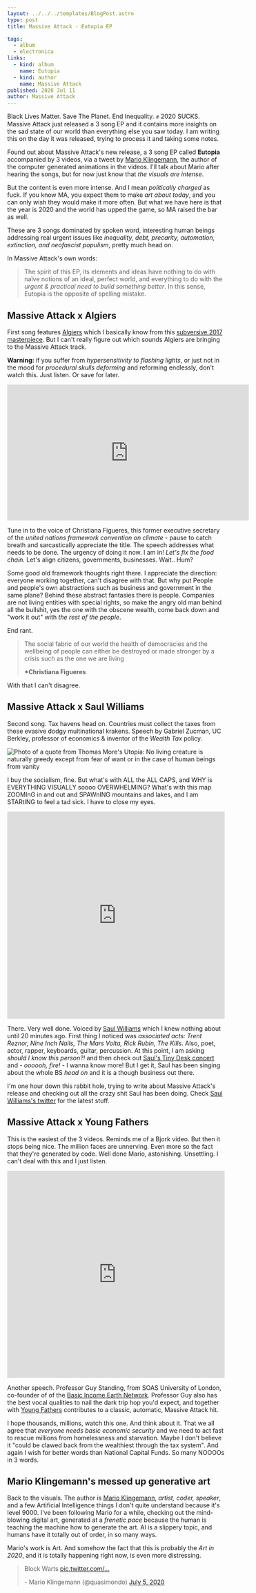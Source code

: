 ```yaml
---
layout: ../../../templates/BlogPost.astro
type: post
title: Massive Attack - Eutopia EP

tags:
  - album
  - electronica
links:
  - kind: album
    name: Eutopia
  - kind: author
    name: Massive Attack
published: 2020 Jul 11
author: Massive Attack
---
```


<Abstract>

Black Lives Matter. Save The Planet. End Inequality. :fist: 2020 SUCKS. Massive Attack just released a 3 song EP and it contains more insights on the sad state of our world than everything else you saw today. I am writing this on the day it was released, trying to process it and taking some notes.

</Abstract>

Found out about Massive Attack's new release, a 3 song EP called **Eutopia** accompanied by 3 videos, via a tweet by [Mario Klingemann](https://twitter.com/quasimondo), the author of the computer generated animations in the videos. I'll talk about Mario after hearing the songs, but for now just know that _the visuals are intense_.

But the content is even more intense. And I mean _politically charged_ as fuck. If you know MA, you expect them to make _art about today_, and you can only wish they would make it more often. But what we have here is that the year is 2020 and the world has upped the game, so MA raised the bar as well.

These are 3 songs dominated by spoken word, interesting human beings addressing real urgent issues like _inequality, debt, precarity, automation, extinction, and neofascist populism_, pretty much head on.

In Massive Attack's own words:

> The spirit of this EP, its elements and ideas have nothing to do with naïve notions of an ideal, perfect world, and everything to do with the _urgent & practical need to build something better_. In this sense, Eutopia is the opposite of spelling mistake.

## Massive Attack x Algiers

First song features [Algiers](<https://en.wikipedia.org/wiki/Algiers_(band)>) which I basically know from this [subversive 2017 masterpiece](https://www.youtube.com/watch?v=lGZXzmM1smM). But I can't really figure out which sounds Algiers are bringing to the Massive Attack track.

**Warning:** if you suffer from _hypersensitivity to flashing lights_, or just not in the mood for _procedural skulls deforming_ and reforming endlessly, don't watch this. Just listen. Or save for later.

<iframe
  width="560"
  height="315"
  src="https://www.youtube.com/embed/FoBYMAla9_8"
  frameBorder="0"
  allow="encrypted-media; picture-in-picture"
  allowfullscreen
></iframe>

Tune in to the voice of Christiana Figueres, this former executive secretary of the _united nations framework convention on climate_ - pause to catch breath and sarcastically appreciate the title. The speech addresses what needs to be done. The urgency of doing it now. I am in! _Let's fix the food chain._ Let's align citizens, governments, businesses. Wait.. Hum?

Some good old framework thoughts right there. I appreciate the direction: everyone working together, can't disagree with that. But why put People and people's own abstractions such as business and government in the same plane? Behind these abstract fantasies there is people. Companies are not living entities with special rights, so make the angry old man behind all the bullshit, yes the one with the obscene wealth, come back down and "work it out" with _the rest of the people_.

End rant.

> The social fabric of our world
> the health of democracies
> and the wellbeing of people
> can either be destroyed
> or made stronger
> by a crisis such as the one we are living
>
> **\*Christiana Figueres**

With that I can't disagree.

## Massive Attack x Saul Williams

Second song. Tax havens head on. Countries must collect the taxes from these evasive dodgy multinational krakens. Speech by Gabriel Zucman, UC Berkley, professor of economics & inventor of the _Wealth Tax_ policy.

![Photo of a quote from Thomas More's Utopia: No living creature is naturally greedy except from fear of want or in the case of human beings from vanity](./media/masive-attack-x-saul-williams.jpg 'Utopia, 1516')

I buy the socialism, fine. But what's with ALL the ALL CAPS, and WHY is EVERYTHING VISUALLY soooo OVERWHELMING? What's with this map ZOOMInG in and out and SPAWnING mountains and lakes, and I am STARtING to feel a tad sick. I have to close my eyes.

<iframe
  width="100%"
  height="480"
  src="https://www.youtube.com/embed/balF4lf-Rt4"
  frameBorder="0"
  allow="encrypted-media; picture-in-picture"
  allowfullscreen
></iframe>

There. Very well done. Voiced by [Saul Williams](https://en.wikipedia.org/wiki/Saul_Williams) which I knew nothing about until 20 minutes ago. First thing I noticed was _associated acts: Trent Reznor, Nine Inch Nails, The Mars Volta, Rick Rubin, The Kills_. Also, poet, actor, rapper, keyboards, guitar, percussion. At this point, I am asking _should I know this person?!_ and then check out [Saul's Tiny Desk concert](https://www.youtube.com/watch?v=eXfVIPqcF9I) and - _oooooh, fire!_ - I wanna know more! But I get it, Saul has been singing about the whole BS _head on_ and it is a though business out there.

I'm one hour down this rabbit hole, trying to write about Massive Attack's release and checking out all the crazy shit Saul has been doing. Check [Saul Williams's twitter](https://twitter.com/SaulWilliams) for the latest stuff.

## Massive Attack x Young Fathers

This is the easiest of the 3 videos. Reminds me of a Bjork video. But then it stops being nice. The million faces are unnerving. Even more so the fact that they're generated by code. Well done Mario, astonishing. Unsettling. I can't deal with this and I just listen.

<iframe
  width="100%"
  height="480"
  src="https://www.youtube.com/embed/a-1YI-neupU"
  frameBorder="0"
  allow="encrypted-media; picture-in-picture"
  allowfullscreen
></iframe>

Another speech. Professor Guy Standing, from SOAS University of London, co-founder of of the [Basic Income Earth Network](https://basicincome.org/). Professor Guy also has the best vocal qualities to nail the dark trip hop you'd expect, and together with [Young Fathers](https://www.youtube.com/watch?v=2DKepbAUAes) contributes to a classic, automatic, Massive Attack hit.

I hope thousands, millions, watch this one. And think about it. That we all agree that _everyone needs basic economic security_ and we need to act fast to rescue millions from homelessness and starvation. Maybe I don't believe it "could be clawed back from the wealthiest through the tax system". And again I wish for better words than National Capital Funds. So many NOOOOs in 3 words.

## Mario Klingemann's messed up generative art

Back to the visuals. The author is [Mario Klingemann](https://twitter.com/quasimondo/status/1281535873415352320), _artist, coder, speaker_, and a few Artificial Intelligence things I don't quite understand because it's level 9000. I've been following Mario for a while, checking out the mind-blowing digital art, generated at a _frenetic pace_ because the human is teaching the machine how to generate the art. AI is a slippery topic, and humans have it totally out of order, in so many ways.

Mario's work is Art. And somehow the fact that this is probably the _Art in 2020_, and it is totally happening right now, is even more distressing.

<blockquote className="twitter-tweet">
  <p lang="en" dir="ltr">
    Block Warts <a href="https://t.co/v5leTmFHiz">pic.twitter.com/...</a>
  </p>
  - Mario Klingemann (@quasimondo) <a href="https://twitter.com/quasimondo/status/1279715978536878080?ref_src=twsrc%5Etfw">July 5, 2020</a>
</blockquote>
